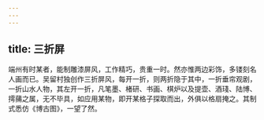 ```yaml
---
---
---
```

title: 三折屏
---



端州有时某者，能制雕漆屏风，工作精巧，贵重一时。然亦惟两边彩饰，多镂刻名人画而已。吴留村独创作三折屏风，每开一折，则两折隐于其中，一折垂帘观剧，一折山水人物，其左开一折，凡笔墨、楮研、书画、棋炉以及提壶、酒琖、陆博、摴蒱之属，无不毕具，如应用某物，即开某格子探取而出，外俱以格扇掩之。其制式悉仿《博古图》，一望了然。